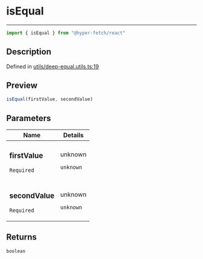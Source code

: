 

# isEqual

<div class="api-docs__separator" data-reactroot="">

---

</div><div class="api-docs__import" data-reactroot="">

```ts
import { isEqual } from "@hyper-fetch/react"
```

</div><div class="api-docs__section">

## Description

</div><div class="api-docs__description"><span class="api-docs__do-not-parse">



</span></div><p class="api-docs__definition">

Defined in [utils/deep-equal.utils.ts:19](https://github.com/BetterTyped/hyper-fetch/blob/3f01c37e/packages/react/src/utils/deep-equal.utils.ts#L19)

</p><div class="api-docs__section">

## Preview

</div><div class="api-docs__preview fn">

```ts
isEqual(firstValue, secondValue)
```

</div><div class="api-docs__section">

## Parameters

</div><div class="api-docs__parameters"><table><thead><tr><th>Name</th><th>Details</th></tr></thead><tbody><tr param-data="firstValue"><td class="api-docs__param-name required">

### firstValue 

`Required`

</td><td class="api-docs__param-type">

unknown

`unknown`

</td></tr><tr param-data="secondValue"><td class="api-docs__param-name required">

### secondValue 

`Required`

</td><td class="api-docs__param-type">

unknown

`unknown`

</td></tr></tbody></table></div><div class="api-docs__section">

## Returns

</div><div class="api-docs__returns">

```ts
boolean
```

</div>